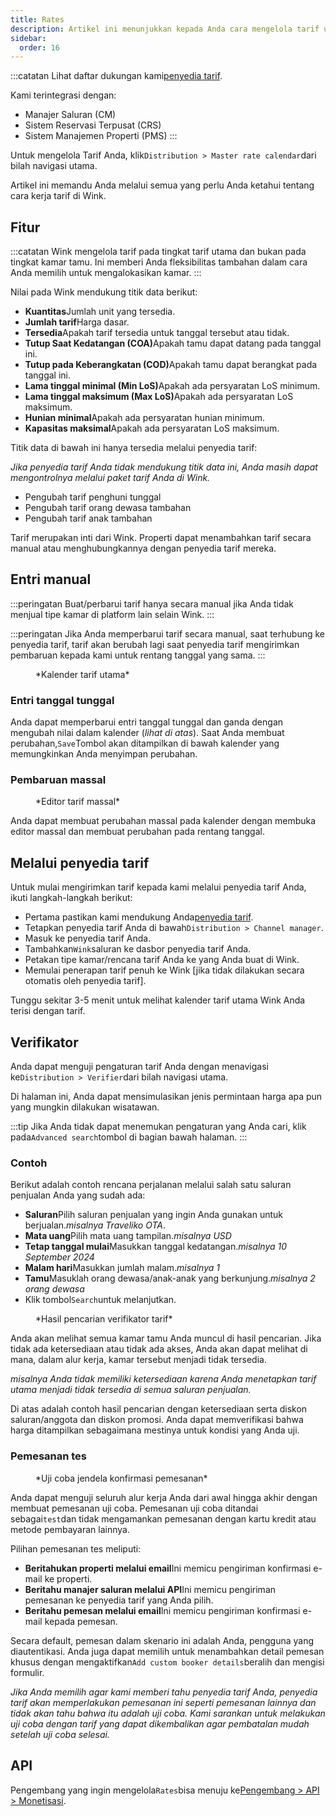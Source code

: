```yaml
---
title: Rates
description: Artikel ini menunjukkan kepada Anda cara mengelola tarif utama di Wink.
sidebar:
  order: 16
---
```


:::catatan
Lihat daftar dukungan kami[penyedia tarif](/extranet/rate-providers).

Kami terintegrasi dengan:

* Manajer Saluran (CM)
* Sistem Reservasi Terpusat (CRS)
* Sistem Manajemen Properti (PMS)
  :::

Untuk mengelola Tarif Anda, klik`Distribution > Master rate calendar`dari bilah navigasi utama.

Artikel ini memandu Anda melalui semua yang perlu Anda ketahui tentang cara kerja tarif di Wink.

## Fitur

:::catatan
Wink mengelola tarif pada tingkat tarif utama dan bukan pada tingkat kamar tamu. Ini memberi Anda fleksibilitas tambahan dalam cara Anda memilih untuk mengalokasikan kamar.
:::

Nilai pada Wink mendukung titik data berikut:

* **Kuantitas**Jumlah unit yang tersedia.
* **Jumlah tarif**Harga dasar.
* **Tersedia**Apakah tarif tersedia untuk tanggal tersebut atau tidak.
* **Tutup Saat Kedatangan (COA)**&#x41;pakah tamu dapat datang pada tanggal ini.
* **Tutup pada Keberangkatan (COD)**&#x41;pakah tamu dapat berangkat pada tanggal ini.
* **Lama tinggal minimal (Min LoS)**&#x41;pakah ada persyaratan LoS minimum.
* **Lama tinggal maksimum (Max LoS)**&#x41;pakah ada persyaratan LoS maksimum.
* **Hunian minimal**Apakah ada persyaratan hunian minimum.
* **Kapasitas maksimal**Apakah ada persyaratan LoS maksimum.

Titik data di bawah ini hanya tersedia melalui penyedia tarif:

*Jika penyedia tarif Anda tidak mendukung titik data ini, Anda masih dapat mengontrolnya melalui paket tarif Anda di Wink.*

* Pengubah tarif penghuni tunggal
* Pengubah tarif orang dewasa tambahan
* Pengubah tarif anak tambahan

Tarif merupakan inti dari Wink. Properti dapat menambahkan tarif secara manual atau menghubungkannya dengan penyedia tarif mereka.

## Entri manual

:::peringatan
Buat/perbarui tarif hanya secara manual jika Anda tidak menjual tipe kamar di platform lain selain Wink.
:::

:::peringatan
Jika Anda memperbarui tarif secara manual, saat terhubung ke penyedia tarif, tarif akan berubah lagi saat penyedia tarif mengirimkan pembaruan kepada kami untuk rentang tanggal yang sama.
:::

<figure>
  <CloudinaryImage width="700" height="251" resize="scale" quality="best" alt="Kalender tarif utama" src="academy/rate-calendar" errorImage="noimage_opaque_nyrtl0.png" />

  <figcaption>*Kalender tarif utama*</figcaption>
</figure>


### Entri tanggal tunggal

Anda dapat memperbarui entri tanggal tunggal dan ganda dengan mengubah nilai dalam kalender (*lihat di atas*). Saat Anda membuat perubahan,`Save`Tombol akan ditampilkan di bawah kalender yang memungkinkan Anda menyimpan perubahan.

### Pembaruan massal

<figure>
  <CloudinaryImage width="700" height="267" resize="scale" quality="best" alt="Editor tarif massal" src="academy/bulk-editor" errorImage="noimage_opaque_nyrtl0.png" />

  <figcaption>*Editor tarif massal*</figcaption>
</figure>


Anda dapat membuat perubahan massal pada kalender dengan membuka editor massal dan membuat perubahan pada rentang tanggal.

## Melalui penyedia tarif

Untuk mulai mengirimkan tarif kepada kami melalui penyedia tarif Anda, ikuti langkah-langkah berikut:

* Pertama pastikan kami mendukung Anda[penyedia tarif](/extranet/rate-providers).
* Tetapkan penyedia tarif Anda di bawah`Distribution > Channel manager`.
* Masuk ke penyedia tarif Anda.
* Tambahkan`Wink`saluran ke dasbor penyedia tarif Anda.
* Petakan tipe kamar/rencana tarif Anda ke yang Anda buat di Wink.
* Memulai penerapan tarif penuh ke Wink \[jika tidak dilakukan secara otomatis oleh penyedia tarif].

Tunggu sekitar 3-5 menit untuk melihat kalender tarif utama Wink Anda terisi dengan tarif.

## Verifikator

Anda dapat menguji pengaturan tarif Anda dengan menavigasi ke`Distribution > Verifier`dari bilah navigasi utama.

Di halaman ini, Anda dapat mensimulasikan jenis permintaan harga apa pun yang mungkin dilakukan wisatawan.

:::tip
Jika Anda tidak dapat menemukan pengaturan yang Anda cari, klik pada`Advanced search`tombol di bagian bawah halaman.
:::

### Contoh

Berikut adalah contoh rencana perjalanan melalui salah satu saluran penjualan Anda yang sudah ada:

* **Saluran**Pilih saluran penjualan yang ingin Anda gunakan untuk berjualan.*misalnya Traveliko OTA*.
* **Mata uang**Pilih mata uang tampilan.*misalnya USD*
* **Tetap tanggal mulai**Masukkan tanggal kedatangan.*misalnya 10 September 2024*
* **Malam hari**Masukkan jumlah malam.*misalnya 1*
* **Tamu**Masuklah orang dewasa/anak-anak yang berkunjung.*misalnya 2 orang dewasa*
* Klik tombol`Search`untuk melanjutkan.

<figure>
  <CloudinaryImage width="350" height="501" resize="scale" quality="best" alt="Hasil verifikasi nilai" src="academy/rate-verifier" errorImage="noimage_opaque_nyrtl0.png" />

  <figcaption>*Hasil pencarian verifikator tarif*</figcaption>
</figure>


Anda akan melihat semua kamar tamu Anda muncul di hasil pencarian.
Jika tidak ada ketersediaan atau tidak ada akses, Anda akan dapat melihat di mana, dalam alur kerja, kamar tersebut menjadi tidak tersedia.

*misalnya Anda tidak memiliki ketersediaan karena Anda menetapkan tarif utama menjadi tidak tersedia di semua saluran penjualan.*

Di atas adalah contoh hasil pencarian dengan ketersediaan serta diskon saluran/anggota dan diskon promosi.
Anda dapat memverifikasi bahwa harga ditampilkan sebagaimana mestinya untuk kondisi yang Anda uji.

### Pemesanan tes

<figure>
  <CloudinaryImage width="350" height="459" resize="scale" quality="best" alt="Modal pemesanan uji coba" src="academy/test-booking" errorImage="noimage_opaque_nyrtl0.png" />

  <figcaption>*Uji coba jendela konfirmasi pemesanan*</figcaption>
</figure>


Anda dapat menguji seluruh alur kerja Anda dari awal hingga akhir dengan membuat pemesanan uji coba.
Pemesanan uji coba ditandai sebagai`test`dan tidak mengamankan pemesanan dengan kartu kredit atau metode pembayaran lainnya.

Pilihan pemesanan tes meliputi:

* **Beritahukan properti melalui email**Ini memicu pengiriman konfirmasi e-mail ke properti.
* **Beritahu manajer saluran melalui API**Ini memicu pengiriman pemesanan ke penyedia tarif yang Anda pilih.
* **Beritahu pemesan melalui email**Ini memicu pengiriman konfirmasi e-mail kepada pemesan.

Secara default, pemesan dalam skenario ini adalah Anda, pengguna yang diautentikasi. Anda juga dapat memilih untuk menambahkan detail pemesan khusus dengan mengaktifkan`Add custom booker details`beralih dan mengisi formulir.

*Jika Anda memilih agar kami memberi tahu penyedia tarif Anda, penyedia tarif akan memperlakukan pemesanan ini seperti pemesanan lainnya dan tidak akan tahu bahwa itu adalah uji coba. Kami sarankan untuk melakukan uji coba dengan tarif yang dapat dikembalikan agar pembatalan mudah setelah uji coba selesai.*

## API

Pengembang yang ingin mengelola`Rates`bisa menuju ke[Pengembang > API > Monetisasi](/developers/apis/#monetize-api).

